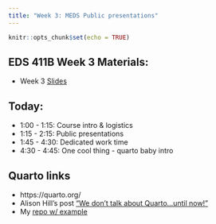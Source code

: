 ```yaml
---
title: "Week 3: MEDS Public presentations"
---
```


```r
knitr::opts_chunk$set(echo = TRUE)
```

## EDS 411B Week 3 Materials:

- Week 3 [Slides](https://docs.google.com/presentation/d/e/2PACX-1vQ7PbHzE-tW7gCLDAS43wJ0P1WZCaJFsblkbdDkrQa_WF9lWwsueQ1vdhaJOBQAQZFIRk0cRx6FfpHJ/pub?start=false&loop=false&delayms=3000)

## Today: 

- 1:00 - 1:15: Course intro & logistics
- 1:15 - 2:15: Public presentations
- 1:45 - 4:30: Dedicated work time
- 4:30 - 4:45: One cool thing - quarto baby intro

## Quarto links

- https://quarto.org/
- Alison Hill's post ["We don't talk about Quarto...until now!"](https://www.apreshill.com/blog/2022-04-we-dont-talk-about-quarto/)
- My [repo w/ example](https://github.com/allisonhorst/quarto_demo)

